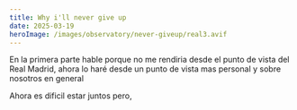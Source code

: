 ```yaml
---
title: Why i'll never give up
date: 2025-03-19
heroImage: /images/observatory/never-giveup/real3.avif
---
```



En la primera parte hable porque no me rendiria desde el punto de vista del Real Madrid, ahora lo haré desde un punto de vista mas personal y sobre nosotros en general



Ahora es dificil estar juntos pero,

